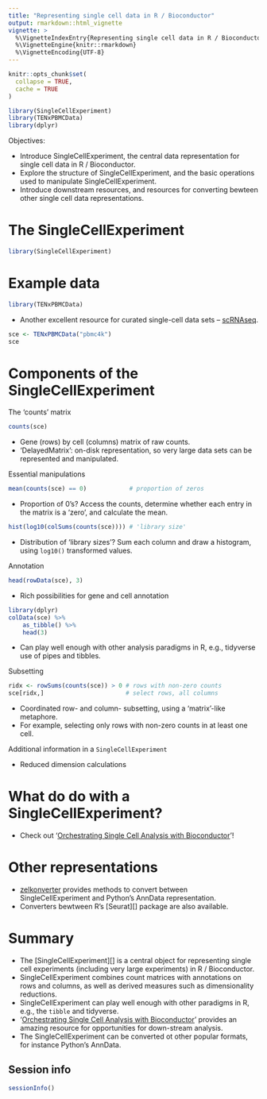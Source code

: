 ```yaml
---
title: "Representing single cell data in R / Bioconductor"
output: rmarkdown::html_vignette
vignette: >
  %\VignetteIndexEntry{Representing single cell data in R / Bioconductor}
  %\VignetteEngine{knitr::rmarkdown}
  %\VignetteEncoding{UTF-8}
---
```


```r
knitr::opts_chunk$set(
  collapse = TRUE,
  cache = TRUE
)
```

```r
library(SingleCellExperiment)
library(TENxPBMCData)
library(dplyr)
```

Objectives:

- Introduce SingleCellExperiment, the central data representation for
  single cell data in R / Bioconductor.
- Explore the structure of SingleCellExperiment, and the basic
  operations used to manipulate SingleCellExperiment.
- Introduce downstream resources, and resources for converting bewteen
  other single cell data representations.

# The SingleCellExperiment

```r
library(SingleCellExperiment)
```

# Example data

```r
library(TENxPBMCData)
```

- Another excellent resource for curated single-cell data sets -- [scRNAseq][].

[TENxPBMCData]: https://bioconductor.org/packages/TENxPBMCData
[scRNAseq]: https://bioconductor.org/packages/scRNAseq

```r
sce <- TENxPBMCData("pbmc4k")
sce
```

# Components of the SingleCellExperiment

The 'counts' matrix

```r
counts(sce)
```

- Gene (rows) by cell (columns) matrix of raw counts.
- 'DelayedMatrix': on-disk representation, so very large data sets can
  be represented and manipulated.
  
Essential manipulations

```r
mean(counts(sce) == 0)            # proportion of zeros
```

- Proportion of 0's? Access the counts, determine whether each entry
  in the matrix is a 'zero', and calculate the mean.

```r
hist(log10(colSums(counts(sce)))) # 'library size'
```
 
- Distribution of 'library sizes'? Sum each column and draw a
  histogram, using `log10()` transformed values.

Annotation

```r
head(rowData(sce), 3)
```

- Rich possibilities for gene and cell annotation

```r
library(dplyr)
colData(sce) %>%
    as_tibble() %>%
    head(3)
```

- Can play well enough with other analysis paradigms in R, e.g.,
  tidyverse use of pipes and tibbles.

Subsetting

```r
ridx <- rowSums(counts(sce)) > 0 # rows with non-zero counts
sce[ridx,]                       # select rows, all columns
```

- Coordinated row- and column- subsetting, using a 'matrix'-like metaphore.
- For example, selecting only rows with non-zero counts in at least
  one cell.

Additional information in a `SingleCellExperiment`

- Reduced dimension calculations

# What do do with a SingleCellExperiment?

- Check out '[Orchestrating Single Cell Analysis with Bioconductor][OSCA]'!

[OSCA]: https://bioconductor.org/books/3.12/OSCA

# Other representations

- [zelkonverter][] provides methods to convert between
  SingleCellExperiment and Python's AnnData representation.
- Converters bewtween R's [Seurat][] package are also available.

[zelkonverter]: https://bioconductor.org/packages/zelkonverter
[Suerat]: https://cran.r-project.org/package=Seurat


# Summary

- The [SingleCellExperiment][] is a central object for representing
  single cell experiments (including very large experiments) in R /
  Bioconductor.
- SingleCellExperiment combines count matrices with annotations on
  rows and columns, as well as derived measures such as dimensionality
  reductions.
- SingleCellExperiment can play well enough with other paradigms in R,
  e.g., the `tibble` and tidyverse.
- '[Orchestrating Single Cell Analysis with Bioconductor][OSCA]'
  provides an amazing resource for opportunities for down-stream
  analysis.
- The SingleCellExperiment can be converted ot other popular formats,
  for instance Python's AnnData.

## Session info

```r
sessionInfo()
```
